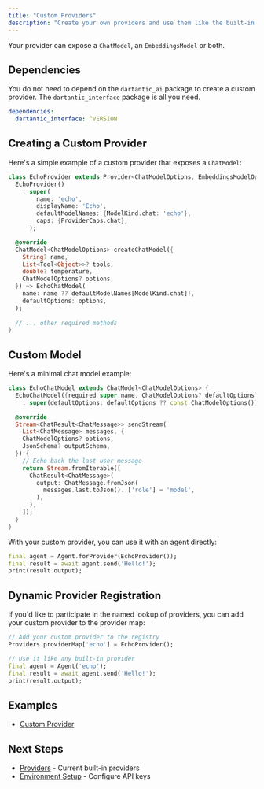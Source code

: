 ```yaml
---
title: "Custom Providers"
description: "Create your own providers and use them like the built-in providers."
---
```


Your provider can expose a `ChatModel`, an `EmbeddingsModel` or both.

## Dependencies

You do not need to depend on the `dartantic_ai` package to create a custom provider. The `dartantic_interface` package is all you need.

```yaml
dependencies:
  dartantic_interface: ^VERSION
```

## Creating a Custom Provider

Here's a simple example of a custom provider that exposes a `ChatModel`:

```dart
class EchoProvider extends Provider<ChatModelOptions, EmbeddingsModelOptions> {
  EchoProvider()
    : super(
        name: 'echo',
        displayName: 'Echo',
        defaultModelNames: {ModelKind.chat: 'echo'},
        caps: {ProviderCaps.chat},
      );

  @override
  ChatModel<ChatModelOptions> createChatModel({
    String? name,
    List<Tool<Object>>? tools,
    double? temperature,
    ChatModelOptions? options,
  }) => EchoChatModel(
    name: name ?? defaultModelNames[ModelKind.chat]!,
    defaultOptions: options,
  );
  
  // ... other required methods
}
```

## Custom Model

Here's a minimal chat model example:

```dart
class EchoChatModel extends ChatModel<ChatModelOptions> {
  EchoChatModel({required super.name, ChatModelOptions? defaultOptions})
    : super(defaultOptions: defaultOptions ?? const ChatModelOptions());

  @override
  Stream<ChatResult<ChatMessage>> sendStream(
    List<ChatMessage> messages, {
    ChatModelOptions? options,
    JsonSchema? outputSchema,
  }) {
    // Echo back the last user message
    return Stream.fromIterable([
      ChatResult<ChatMessage>(
        output: ChatMessage.fromJson(
          messages.last.toJson()..['role'] = 'model',
        ),
      ),
    ]);
  }
}
```

With your custom provider, you can use it with an agent directly:

```dart
final agent = Agent.forProvider(EchoProvider());
final result = await agent.send('Hello!');
print(result.output);
```

## Dynamic Provider Registration

If you'd like to participate in the named lookup of providers, you can add your custom provider to the provider map:

```dart
// Add your custom provider to the registry
Providers.providerMap['echo'] = EchoProvider();

// Use it like any built-in provider
final agent = Agent('echo');
final result = await agent.send('Hello!');
print(result.output);
```

## Examples

- [Custom Provider](https://github.com/csells/dartantic_ai/blob/main/packages/dartantic_ai/example/bin/custom_provider.dart)

## Next Steps

- [Providers](/providers) - Current built-in providers
- [Environment Setup](/environment-setup) - Configure API keys